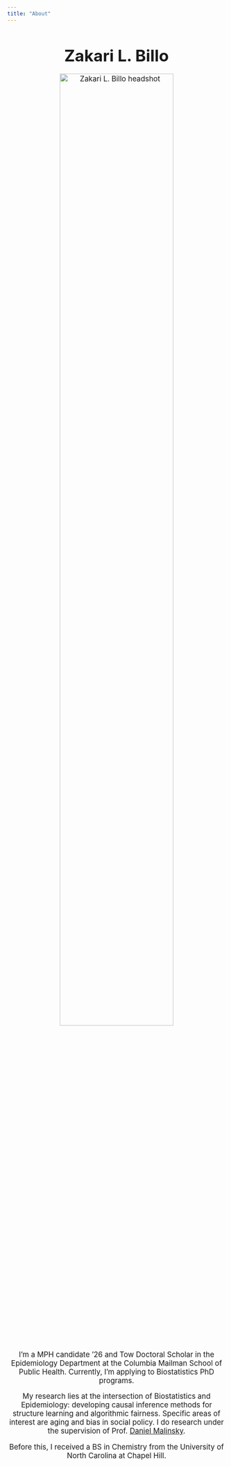 ```yaml
---
title: "About"
---
```


<div style="font-size:120%; text-align:center;">

<h1 style="font-size:2.2em; margin-bottom:0.5em;">Zakari L. Billo</h1>

<img src="images/zlb%20headshot.jpg" alt="Zakari L. Billo headshot"
     style="width:75%; max-width:350px; display:block; margin:auto;">

<p style="text-align:left; max-width:700px; margin:auto; margin-top:1em;">
I’m a MPH candidate '26 and Tow Doctoral Scholar in the Epidemiology Department at the Columbia Mailman School of Public Health. Currently, I'm applying to Biostatistics PhD programs.  

My research lies at the intersection of Biostatistics and Epidemiology: developing causal inference methods for structure learning and algorithmic fairness. Specific areas of interest are aging and bias in social policy. I do research under the supervision of Prof. <a href="https://www.dmalinsky.com/">Daniel Malinsky</a>.  

Before this, I received a BS in Chemistry from the University of North Carolina at Chapel Hill.
</p>

</div>
